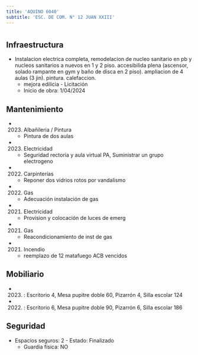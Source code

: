 ```yaml
---
title: 'AQUINO 6040'
subtitle: 'ESC. DE COM. N° 12 JUAN XXIII'
---
```


#
## Infraestructura

* Instalacion electrica completa, remodelacion de nucleo sanitario en pb y nucleos sanitarios a nuevos en 1 y 2 piso. accesibilida plena (ascensor, solado rampante en gym y baño de disca en 2 piso). ampliacion de 4 aulas (3 jin). pintura. calefaccion. 
    + mejora edilicia - Licitación 
    + Inicio de obra: 1/04/2024 






## Mantenimiento

*  (2023) Albañileria / Pintura 
    + Pintura de dos aulas

*  (2023) Electricidad 
    + Seguridad rectoria y aula virtual PA, Suministrar un grupo electrogeno

*  (2022) Carpinterías 
    + Reponer dos vidrios rotos por vandalismo

*  (2022) Gas 
    + Adecuación instalación de gas

*  (2021) Electricidad 
    + Provision y colocación de luces de emerg

*  (2021) Gas 
    + Reacondicionamiento de inst de gas

*  (2021) Incendio 
    + reemplazo de 12 matafuego ACB vencidos





## Mobiliario

*  (2023) : Escritorio 4, Mesa pupitre doble 60, Pizarrón 4, Silla escolar 124 

*  (2022) : Escritorio 6, Mesa pupitre doble 90, Pizarrón 6, Silla escolar 186 





## Seguridad

*  Espacios seguros: 2 - Estado: Finalizado 
    + Guardia física: NO



